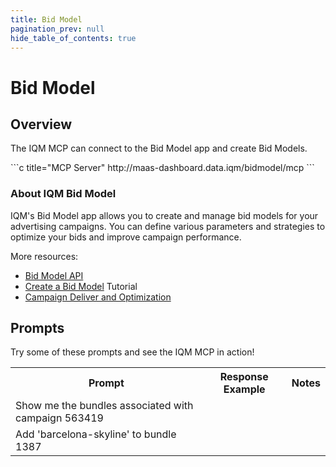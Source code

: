```yaml
---
title: Bid Model
pagination_prev: null
hide_table_of_contents: true
---
```



# Bid Model 

## Overview 

The IQM MCP can connect to the Bid Model app and create Bid Models.

<div class="smallTable">
```c title="MCP Server"
http://maas-dashboard.data.iqm/bidmodel/mcp
```
</div>

### About IQM Bid Model 

IQM's Bid Model app allows you to create and manage bid models for your advertising campaigns. You can define various parameters and strategies to optimize your bids and improve campaign performance.

More resources:
* [Bid Model API](/Guidelines/Bid-Model-API-Guidelines/)
* [Create a Bid Model](/Tutorials/Create-a-Bid-Model/) Tutorial
* [Campaign Deliver and Optimization<ExternalLink />](https://help.iqm.com/en/collections/3156335-campaign-delivery-and-optimization)


## Prompts 

Try some of these prompts and see the IQM MCP in action!

<table className='mcpTable' style={{maxWidth: "fit-content"}}>
<th style={{ minWidth: "300px"}}>Prompt</th>
<th>Response Example</th>
<th>Notes</th>
<tr>
  <td>Show me the bundles associated with campaign 563419</td>
  <td><ImageLightbox
      thumb={BundleDetails1}
      full={BundleDetails1}
      alt="MCP Get Timezones"
      size={200}         
      radius={8}     
    /><ImageLightbox
      thumb={BundleDetails}
      full={BundleDetails}
      alt="MCP Get Timezones"
      size={200}         
      radius={8}     
    /></td>
  <td></td>
</tr>
<tr>
  <td>Add 'barcelona-skyline' to bundle 1387</td>
    <td><ImageLightbox
      thumb={BundleUpdate}
      full={BundleUpdate}
      alt="MCP Get House District"
      size={200}         
      radius={8}     
    /></td>
  <td></td>
</tr>
</table>